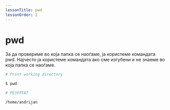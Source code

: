 ```yaml
---
lessonTitle: pwd
lessonOrder: 2
---
```


# pwd

За да провериме во која папка се наоѓаме, ја користеме командата pwd. Најчесто ја користеме командата ако сме изгубени и не знаеме во која папка се наоѓаме.

```bash
# Print working directory

$ pwd

# РЕЗУЛТАТ

/home/andrijan
```
